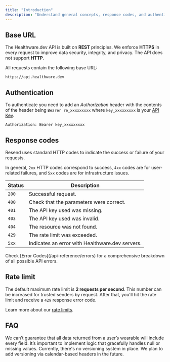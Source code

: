 ```yaml
---
title: "Introduction"
description: "Understand general concepts, response codes, and authentication strategies."
---
```


## Base URL

The Healthware.dev API is built on **REST** principles. We enforce **HTTPS** in every request to improve data security, integrity, and privacy. The API does not support **HTTP**.

All requests contain the following base URL:

```
https://api.healthware.dev
```

## Authentication

To authenticate you need to add an _Authorization_ header with the contents of the header being `Bearer re_xxxxxxxxx` where `key_xxxxxxxxx` is your [API Key](https://developer.healthware.dev/api-keys).

```
Authorization: Bearer key_xxxxxxxxx
```

## Response codes

Resend uses standard HTTP codes to indicate the success or failure of your requests.

In general, `2xx` HTTP codes correspond to success, `4xx` codes are for user-related failures, and `5xx` codes are for infrastructure issues.

| Status | Description                                     |
| ------ | ----------------------------------------------- |
| `200`  | Successful request.                             |
| `400`  | Check that the parameters were correct.         |
| `401`  | The API key used was missing.                   |
| `403`  | The API key used was invalid.                   |
| `404`  | The resource was not found.                     |
| `429`  | The rate limit was exceeded.                    |
| `5xx`  | Indicates an error with Healthware.dev servers. |

<Info>
  Check [Error Codes](/api-reference/errors) for a comprehensive breakdown of
  all possible API errors.
</Info>

## Rate limit

The default maximum rate limit is **2 requests per second**. This number can be increased for trusted senders by request. After that, you'll hit the rate limit and receive a `429` response error code.

Learn more about our [rate limits](/api-reference/rate-limit).

## FAQ

<AccordionGroup>
  <Accordion title="How do you guarantee the availability of all biomarker data?">
    We can’t guarantee that all data returned from a user’s wearable will include every field. It’s important to implement logic that gracefully handles null or missing values.
  </Accordion>
  <Accordion title="How do you handle API versioning?">
    Currently, there's no versioning system in place. We plan to add versioning
    via calendar-based headers in the future.
  </Accordion>
</AccordionGroup>